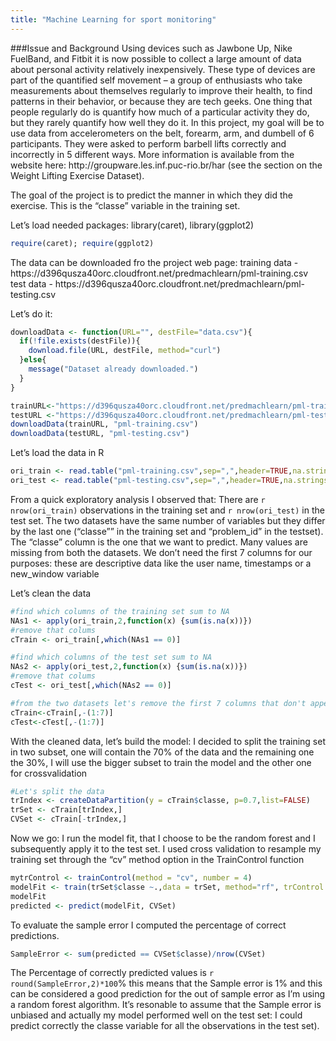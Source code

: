 ```yaml
---
title: "Machine Learning for sport monitoring"
---
```

###Issue and Background
Using devices such as Jawbone Up, Nike FuelBand, and Fitbit it is now possible to collect a large amount of data about personal activity relatively inexpensively. These type of devices are part of the quantified self movement – a group of enthusiasts who take measurements about themselves regularly to improve their health, to find patterns in their behavior, or because they are tech geeks. One thing that people regularly do is quantify how much of a particular activity they do, but they rarely quantify how well they do it. 
In this project, my goal will be to use data from accelerometers on the belt, forearm, arm, and dumbell of 6 participants. They were asked to perform barbell lifts correctly and incorrectly in 5 different ways. More information is available from the website here: http://groupware.les.inf.puc-rio.br/har (see the section on the Weight Lifting Exercise Dataset). 

The goal of the project is to predict the manner in which they did the exercise. This is the "classe" variable in the training set. 

Let's load needed packages: library(caret), library(ggplot2)
```r
require(caret); require(ggplot2)
```

The data can be downloaded fro the project web page:
training data - https://d396qusza40orc.cloudfront.net/predmachlearn/pml-training.csv
test data - https://d396qusza40orc.cloudfront.net/predmachlearn/pml-testing.csv

Let's do it:
```r
downloadData <- function(URL="", destFile="data.csv"){
  if(!file.exists(destFile)){
    download.file(URL, destFile, method="curl")
  }else{
    message("Dataset already downloaded.")
  }
}

trainURL<-"https://d396qusza40orc.cloudfront.net/predmachlearn/pml-training.csv"
testURL <-"https://d396qusza40orc.cloudfront.net/predmachlearn/pml-testing.csv"
downloadData(trainURL, "pml-training.csv")
downloadData(testURL, "pml-testing.csv")
```

Let's load the data in R
```r
ori_train <- read.table("pml-training.csv",sep=",",header=TRUE,na.strings=c('NA','','#DIV/0!'))
ori_test <- read.table("pml-testing.csv",sep=",",header=TRUE,na.strings=c('NA','','#DIV/0!'))
```

From a quick exploratory analysis I observed that:
There are `r nrow(ori_train)` observations in the training set and `r nrow(ori_test)` in the test set. The two datasets have the same number of variables but they differ by the last one ("classe"" in the training set and "problem_id" in the testset). The "classe" column is the one that we want to predict.
Many values are missing from both the datasets.
We don't need the first 7 columns for our purposes: these are descriptive data like the user name, timestamps or a new_window variable

Let's clean the data

```r
#find which columns of the training set sum to NA
NAs1 <- apply(ori_train,2,function(x) {sum(is.na(x))})
#remove that colums
cTrain <- ori_train[,which(NAs1 == 0)]

#find which columns of the test set sum to NA
NAs2 <- apply(ori_test,2,function(x) {sum(is.na(x))})
#remove that colums
cTest <- ori_test[,which(NAs2 == 0)]

#from the two datasets let's remove the first 7 columns that don't appear to be useful for our predictive purposes
cTrain<-cTrain[,-(1:7)]
cTest<-cTest[,-(1:7)]
```

With the cleaned data, let's build the model:
I decided to split the training set in two subset, one will contain the 70% of the data and the remaining one the 30%, I will use the bigger subset to train the model and the other one for crossvalidation

```r
#Let's split the data
trIndex <- createDataPartition(y = cTrain$classe, p=0.7,list=FALSE)
trSet <- cTrain[trIndex,]
CVSet <- cTrain[-trIndex,]
```

Now we go: I run the model fit, that I choose to be the random forest and I subsequently apply it to the test set.
I used cross validation to resample my training set through the "cv" method option in the TrainControl function

```r
mytrControl <- trainControl(method = "cv", number = 4)
modelFit <- train(trSet$classe ~.,data = trSet, method="rf", trControl = mytrControl)
modelFit
predicted <- predict(modelFit, CVSet)

```
To evaluate the sample error I computed the percentage of correct predictions.
```r
SampleError <- sum(predicted == CVSet$classe)/nrow(CVSet)
```
The Percentage of correctly predicted values is `r round(SampleError,2)*100`% this means that the Sample error is 1% and this can be considered a good prediction for the out of sample error as I'm using a random forest algorithm.
It's resonable to assume that the Sample error is unbiased and actually my model performed well on the test set: I could predict correctly the classe variable for all the observations in the test set).

